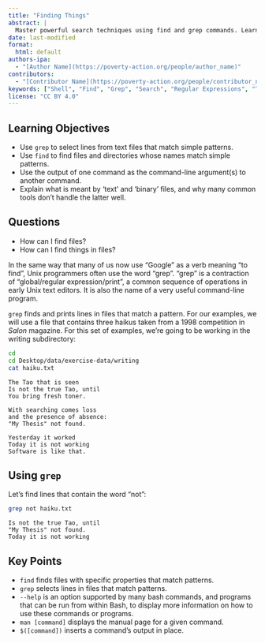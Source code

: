 ```yaml
---
title: "Finding Things"
abstract: |
  Master powerful search techniques using find and grep commands. Learn to locate files and directories by various criteria, search within file contents, and use regular expressions for complex pattern matching. Essential skills for managing large datasets and codebases.
date: last-modified
format:
  html: default
authors-ipa:
  - "[Author Name](https://poverty-action.org/people/author_name)"
contributors:
  - "[Contributor Name](https://poverty-action.org/people/contributor_name)"
keywords: ["Shell", "Find", "Grep", "Search", "Regular Expressions", "Tutorial"]
license: "CC BY 4.0"
---
```


::: {.callout-note}

## Learning Objectives

- Use `grep` to select lines from text files that match simple patterns.
- Use `find` to find files and directories whose names match simple patterns.
- Use the output of one command as the command-line argument(s) to another command.
- Explain what is meant by 'text' and 'binary' files, and why many common tools don't handle the latter well.

## Questions

- How can I find files?
- How can I find things in files?
:::

In the same way that many of us now use "Google" as a
verb meaning "to find", Unix programmers often use the
word "grep".
"grep" is a contraction of "global/regular expression/print",
a common sequence of operations in early Unix text editors.
It is also the name of a very useful command-line program.

`grep` finds and prints lines in files that match a pattern.
For our examples,
we will use a file that contains three haikus taken from a
1998 competition in *Salon* magazine. For this set of examples,
we're going to be working in the writing subdirectory:

```bash
cd
cd Desktop/data/exercise-data/writing
cat haiku.txt
```

```output
The Tao that is seen
Is not the true Tao, until
You bring fresh toner.

With searching comes loss
and the presence of absence:
"My Thesis" not found.

Yesterday it worked
Today it is not working
Software is like that.
```

## Using `grep`

Let's find lines that contain the word "not":

```bash
grep not haiku.txt
```

```output
Is not the true Tao, until
"My Thesis" not found.
Today it is not working
```

## Key Points

- `find` finds files with specific properties that match patterns.
- `grep` selects lines in files that match patterns.
- `--help` is an option supported by many bash commands, and programs that can be run from within Bash, to display more information on how to use these commands or programs.
- `man [command]` displays the manual page for a given command.
- `$([command])` inserts a command's output in place.
